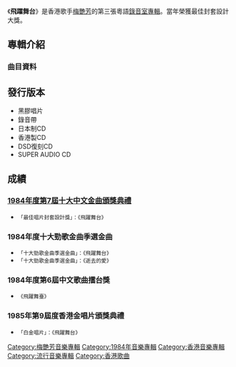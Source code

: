 {{unreferenced|time=2014-05-25T13:24:40+00:00}}
{{Album infobox | <!-- See Wikipedia:WikiProject_Albums -->
|  Name        = 飛躍舞台
|  Type        = [[專輯|專輯]]
|  Artist      = [[梅艷芳|梅艷芳]]
|  Cover       = 飛躍舞台.jpg
|  Released    = 1984年5月
|  Recorded    = 1984年
|  Genre       = [[粵語流行音樂|粵語流行音樂]]
|  Length      = 41分32秒
|  Label       = [[華星唱片|華星唱片]]
|  Number      =
|  Producer    = [[黎小田|黎小田]]
|  Last album  = [[赤色梅艷芳|赤色梅艷芳]] <br />(1983)
|  This album  = '''飛躍舞台''' <br />(1984)
|  Next album  = [[梅艷芳_(1985年專輯)|梅艷芳]] <br />(1985)
}}

《'''飛躍舞台'''》是香港歌手[[梅艷芳|梅艷芳]]的第三張粵語[[錄音室專輯|錄音室專輯]]。當年榮獲最佳封套設計大獎。

==專輯介紹==
===曲目資料===
{{Tracklist
| collapsed = 
| headline = 
| font_size = 
| total_length = 41:32
| all_writing = 
| all_music = 
| all_lyrics = 
| all_arranger = 
| all_producer = [[黎小田|黎小田]]
| all_except = 
| writing_credits = 
| music_credits = yes
| lyrics_credits = yes
| arranger_credits = yes
| producer_credits = 
| extra_column = 
| longnote_column = yes

| title1 = 留住你今晚
| music1 = [[黎小田|黎小田]]
| lyrics1 = [[黃霑|黃霑]]
| arranger1 = [[奧金寶|奧金寶]]
| longnote1 = 
| length1 = 3:25

| title2 = 飛躍舞台
| music2 = 黎小田
| lyrics2 = [[鄧偉雄|鄧偉雄]]
| arranger2 = 黎小田
| note2 = TVB電視劇《[[五虎將|五虎將]]》主題曲
| length2 = 2:37

| title3 = 寂寞的心
| music3 = 黎小田
| lyrics3 = 鄧偉雄
| arranger3 = 黎小田
| longnote3 = 
| length3 = 3:42

| title4 = 獨愛荊途
| music4 = [[徐日勤|徐日勤]]
| lyrics4 = [[盧永強|盧永強]]
| arranger4 = 徐日勤
| longnote4 = 
| length4 = 3:11

| title5 = 不信愛有罪
| music5 = [[林哲司|林哲司]]
| lyrics5 = 黃霑
| arranger5 = [[萩田光雄|萩田光雄]]
| longnote5 = 《なんとなく幸せ》、《愛沒有罪》粵語版
| length5 = 4:27

| title6 = 他令我改變
| music6 = 黎小田
| lyrics6 = 鄧偉雄
| arranger6 = 黎小田
| note6 = TVB電視劇《五虎將》插曲
| length6 = 3:04

| title7 = 逝去的愛
| music7 = [[伊藤薰|伊藤薰]]
| lyrics7 = [[鄭國江|鄭國江]]
| arranger7 = [[趙文海|趙文海]]
| longnote7 = 原曲為[[歐陽菲菲|歐陽菲菲]]的《ラヴ・イズ・オーヴァー(Love Is Over)》<br>國語版為[[歐陽菲菲|歐陽菲菲]]《逝去的愛》<br>同曲曲目：[[甄妮|甄妮]]《再度孤獨》<br>葉麗儀《情盡於此》
| length7 = 4:35

| title8 = 不許再回頭
| music8 = [[Emil_Stern|Emil Stern]]
| lyrics8 = 鄭國江
| arranger8 = 萩田光雄
| longnote8 = 《白い花嫁》粵語版
| length8 = 4:00

| title9 = 莫逃避
| music9 = 黎小田
| lyrics9 = [[黎彼得|黎彼得]]
| arranger9 = 黎小田
| longnote9 = 
| length9 = 4:04

| title10 = 發電一千Volt
| music10 = [[堀內孝雄|堀內孝雄]]
| lyrics10 = [[潘偉源|潘偉源]]
| arranger10 = 趙文海
| longnote10 = 原曲為[[堀內孝雄|堀內孝雄]]的《君のひとみは10000ボルト》
| length10 = 3:45

| title11 = 點起你慾望
| music11 = 徐日勤
| lyrics11 = 盧永強
| arranger11 = 徐日勤
| longnote11 = 
| length11 = 2:35

| title12 = 今晚記住我
| music12 = 黎小田
| lyrics12 = 黃霑
| arranger12 = 奧金寶
| longnote12 = 
| length12 = 2:02
}}

==發行版本==

*黑膠唱片
*錄音帶
*日本制CD
*香港製CD
*DSD復刻CD
*SUPER AUDIO CD

<!-- ==音樂錄影帶== -->

<!-- ==製作團隊== -->

==成績==
===[[第七屆十大中文金曲得獎名單|1984年度第7屆十大中文金曲頒獎典禮]]===
*<span style="font-size:smaller;">「最佳唱片封套設計獎」：《飛躍舞台》</span>
===1984年度十大勁歌金曲季選金曲===
*<span style="font-size:smaller;">「十大勁歌金曲季選金曲」：《飛躍舞台》</span>
*<span style="font-size:smaller;">「十大勁歌金曲季選金曲」：《逝去的愛》</span>
===1984年度第6屆中文歌曲擂台獎===
*<span style="font-size:smaller;">《飛躍舞臺》</span>
===1985年第9屆度香港金唱片頒獎典禮===
*<span style="font-size:smaller;">「白金唱片」：《飛躍舞台》</span>

<!-- ==參考資料== -->

<!-- ==外部連結== -->

{{梅艷芳}}

[[Category:梅艷芳音樂專輯|Category:梅艷芳音樂專輯]]
[[Category:1984年音樂專輯|Category:1984年音樂專輯]]
[[Category:香港音樂專輯|Category:香港音樂專輯]]
[[Category:流行音樂專輯|Category:流行音樂專輯]]
[[Category:香港歌曲|Category:香港歌曲]]